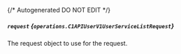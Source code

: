 {/* Autogenerated DO NOT EDIT  */}

##### `request` *{`operations.C1APIUserV1UserServiceListRequest`}*
The request object to use for the request.
<Collapsible>
    <C1APIUserV1UserServiceListRequest/>
</Collapsible>


